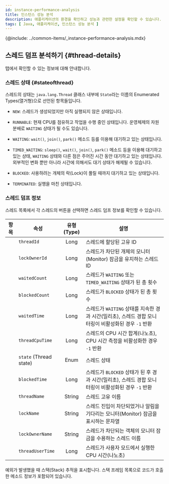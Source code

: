```yaml
---
id: instance-performance-analysis
title: 인스턴스 성능 분석
description: 애플리케이션의 환경을 확인하고 성능과 관련한 설정을 확인할 수 있습니다.
tags: [ Java, 애플리케이션, 인스턴스 성능 분석 ]
---
```


{@include: ../common-items/_instance-performance-analysis.mdx} 

## 스레드 덤프 분석하기 {#thread-details}

<Cmdname sid="thread_list" className="uitext" /> 탭에서 확인할 수 있는 정보에 대해 안내합니다.

### 스레드 상태 {#stateofthread}

스레드의 상태는 `java.lang.Thread` 클래스 내부에 `State`라는 이름의 Enumerated Types(열거형)으로 선언된 항목들입니다.

* `NEW`: 스레드가 생성되었지만 아직 실행되지 않은 상태입니다.

* `RUNNABLE`: 현재 CPU를 점유하고 작업을 수행 중인 상태입니다. 운영체제의 자원 분배로 `WAITING` 상태가 될 수도 있습니다.

* `WAITING`: `wait()`, `join()`, `park()` 메소드 등를 이용해 대기하고 있는 상태입니다.

* `TIMED_WAITING`: `sleep()`, `wait()`, `join()`, `park()` 메소드 등을 이용해 대기하고 있는 상태, `WAITING` 상태와 다른 점은 주어진 시간 동안 대기하고 있는 상태입니다. 외부적인 변화 뿐만 아니라 시간에 의해서도 대기 상태가 해제될 수 있습니다.

* `BLOCKED`: 사용하려는 개체의 락(Lock)이 풀릴 때까지 대기하고 있는 상태입니다.

* `TERMINATED`: 실행을 마친 상태입니다.


### 스레드 덤프 정보

스레드 목록에서 각 스레드의 <LinkImage img="ico-expander-black.svg" className="ico black" /> 버튼을 선택하면 스레드 덤프 정보를 확인할 수 있습니다.

<ImgLang img='ipa-java-thread-list.png' desc='스레드 덤프 정보' />

#### <Cmdname sid="stack" />

| 항목 | 속성 | 유형(Type) | 설명 |
| -- | -- | :--: | -- |
| <Cmdname sid="thread_id" className="uitext" /> | `threadId` | <span class='api'>Long</span> | 스레드에 할당된 고유 ID |
| <Cmdname sid="lock_owner_id" className="uitext" /> | `lockOwnerId` | <span class='api'>Long</span> | 스레드가 차단된 개체의 모니터(Monitor) 잠금을 유지하는 스레드 ID |
| <Cmdname sid="waited_count" className="uitext" /> | `waitedCount` | <span class='api'>Long</span> | 스레드가 `WAITING` 또는 `TIMED_WAITING` 상태가 된 총 횟수 |
| <Cmdname sid="blocked_count" className="uitext" /> | `blockedCount` | <span class='api'>Long</span> | 스레드가 `BLOCKED` 상태가 된 총 횟수 |
| <Cmdname sid="waited_time" className="uitext" /> | `waitedTime` | <span class='api'>Long</span> | 스레드가 `WAITING` 상태를 지속한 경과 시간(밀리초), 스레드 경합 모니터링이 비활성화된 경우 `-1` 반환 |
| <Cmdname sid="thread_cpu_time" className="uitext" /> | `threadCpuTime` | <span class='api'>Long</span> | 스레드의 CPU 시간 합계(나노초), CPU 시간 측정을 비활성화한 경우 `-1` 반환 |
| <Cmdname sid="status" className="uitext" /> | `state` (Thread state) | <span class='api'>Enum</span> | 스레드 상태 |
| <Cmdname sid="blocked_time" className="uitext" /> | `blockedTime` | <span class='api'>Long</span> | 스레드가 `BLOCKED` 상태가 된 후 경과 시간(밀리초), 스레드 경합 모니터링이 비활성화된 경우 `-1` 반환 |
| <Cmdname sid="thread_name" className="uitext" /> | `threadName` | <span class='api'>String</span> | 스레드 고유 이름 |
| <Cmdname sid="lock_name" className="uitext" /> | `lockName` | <span class='api'>String</span> | 스레드 진입이 차단되었거나 알림을 기다리는 모니터(Monitor) 잠금을 표시하는 문자열 |
| <Cmdname sid="lock_owner_name" className="uitext" /> | `lockOwnerName` | <span class='api'>String</span> | 스레드가 차단되는 객체의 모니터 잠금을 수용하는 스레드 이름 |
| <Cmdname sid="thread_user_time" className="uitext" /> | `threadUserTime` | <span class='api'>Long</span> | 스레드가 사용자 모드에서 실행한 CPU 시간(나노초) |

#### <Cmdname sid="stack_trace" />

예외가 발생했을 때 스택(Stack) 추적을 표시합니다. 스택 프레임 목록으로 코드가 호출한 메소드 정보가 포함되어 있습니다.